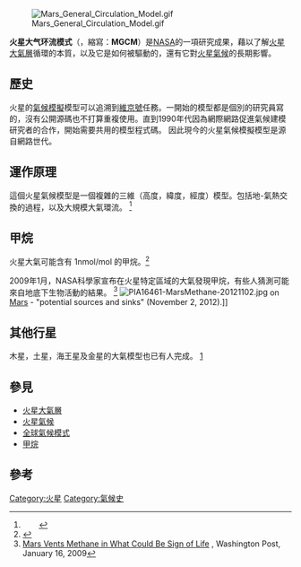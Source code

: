 [[Image:Mars_General_Circulation_Model.gif|thumb]]

'''火星大气环流模式'''（{{lang-en|Mars general circulation model}}，縮寫：'''MGCM'''）是[[NASA|NASA]]的一項研究成果，藉以了解[[火星大氣層|火星大氣層]]循環的本質，以及它是如何被驅動的，還有它對[[火星氣候|火星氣候]]的長期影響。

==歷史==
火星的[[氣候模擬|氣候模擬]]模型可以追溯到[[維京號|維京號]]任務。一開始的模型都是個別的研究員寫的，沒有公開源碼也不打算重複使用。直到1990年代因為網際網路促進氣候建模研究者的合作，開始需要共用的模型程式碼。
因此現今的火星氣候模擬模型是源自網路世代。

==運作原理==
這個火星氣候模型是一個複雜的三維（高度，緯度，經度）模型。包括地-氣熱交換的過程，以及大規模大氣環流。
<ref>
     {{cite web
 |title       = Mars General Circulation Model – Research
 |author      = 
 |publisher   = NASA
 |url         = http://www-mgcm.arc.nasa.gov/mgcm/HTML/research.html
 |accessdate  = 2007-02-25
 |deadurl     = yes
 |archiveurl  = https://web.archive.org/web/20070210004938/http://www-mgcm.arc.nasa.gov/mgcm/HTML/research.html
 |archivedate = 2007-02-10
}}</ref>

==甲烷==
火星大氣可能含有 1nmol/mol 的甲烷。<ref name="methane">{{Cite web|title=Mars Express confirms methane in the Martian atmosphere|author=[[ESA|ESA]] Press release|publisher=[[ESA|ESA]]|url=http://www.esa.int/SPECIALS/Mars_Express/SEMZ0B57ESD_0.html|accessdate=March 17, 2006|archiveurl=https://web.archive.org/web/20060224102528/http://www.esa.int/SPECIALS/Mars_Express/SEMZ0B57ESD_0.html|archivedate=2006年2月24日|deadurl=no}}</ref>


2009年1月，NASA科學家宣布在火星特定區域的大氣發現甲烷，有些人猜測可能來自地底下生物活動的結果。
<ref>[http://www.washingtonpost.com/wp-dyn/content/article/2009/01/15/AR2009011502222.html Mars Vents Methane in What Could Be Sign of Life] {{Wayback|url=http://www.washingtonpost.com/wp-dyn/content/article/2009/01/15/AR2009011502222.html |date=20140814122508 }}, Washington Post, January 16, 2009</ref> [[File:PIA16461-MarsMethane-20121102.jpg|thumb]] on [[Mars|Mars]] - "potential sources and sinks" (November 2, 2012).]]
==其他行星==

木星，土星，海王星及金星的大氣模型也已有人完成。
[http://www.gps.caltech.edu/~tapio/animations.html] {{Wayback|url=http://www.gps.caltech.edu/~tapio/animations.html |date=20140531124412 }}

==參見==
* [[火星大氣層|火星大氣層]]
* [[火星氣候|火星氣候]]
* [[全球氣候模式|全球氣候模式]]
* [[甲烷|甲烷]]
==參考==
{{reflist}}

{{火星}}
[[Category:火星|Category:火星]]
[[Category:氣候史|Category:氣候史]]